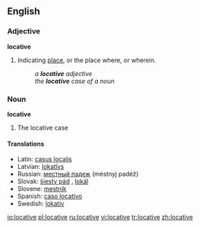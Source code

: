 ==English==
===Adjective===
'''locative'''
#{{Grammar}} Indicating [[place]], or the place where, or wherein.
#: ''a '''locative''' adjective''
#: ''the '''locative''' case of a noun''

===Noun===
'''locative'''
#{{Grammar}} The locative case
====Translations====
*Latin: [[casus localis]] {{m}}
*Latvian: [[lokatīvs]] {{m}}
*Russian: [[местный падеж]] (méstnyj padéž) {{m}}
*Slovak: [[šiesty pád]] {{m}}, [[lokál]] {{m}}
*Slovene: [[mestnik]] {{m}}
*Spanish: [[caso locativo]] {{m}}
*Swedish: [[lokativ]] {{n}}

[[io:locative]]
[[pl:locative]]
[[ru:locative]]
[[vi:locative]]
[[tr:locative]]
[[zh:locative]]